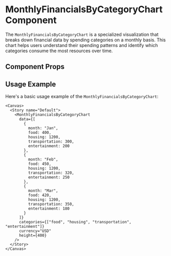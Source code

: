 

<Meta of={MonthlyFinancialsByCategoryChart} />

# MonthlyFinancialsByCategoryChart Component

The `MonthlyFinancialsByCategoryChart` is a specialized visualization that breaks down financial data by spending categories on a monthly basis. This chart helps users understand their spending patterns and identify which categories consume the most resources over time.

## Component Props

<Canvas of={MonthlyFinancialsByCategoryChart.Default} />

<Controls />

## Usage Example

Here's a basic usage example of the `MonthlyFinancialsByCategoryChart`:

```tsx
<Canvas>
  <Story name="Default">
    <MonthlyFinancialsByCategoryChart 
      data={[
        { 
          month: "Jan", 
          food: 400, 
          housing: 1200, 
          transportation: 300, 
          entertainment: 200 
        },
        { 
          month: "Feb", 
          food: 450, 
          housing: 1200, 
          transportation: 320, 
          entertainment: 250 
        },
        { 
          month: "Mar", 
          food: 420, 
          housing: 1200, 
          transportation: 350, 
          entertainment: 180 
        }
      ]}
      categories={["food", "housing", "transportation", "entertainment"]}
      currency="USD"
      height={400}
    />
  </Story>
</Canvas>
``` 